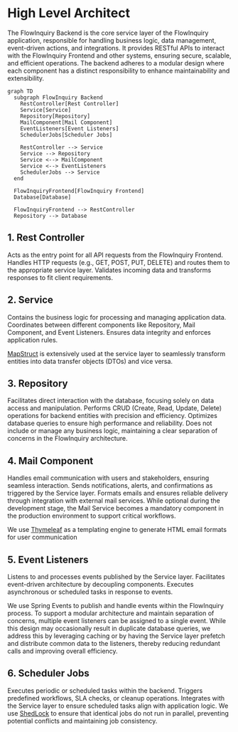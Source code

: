 # High Level Architect

The FlowInquiry Backend is the core service layer of the FlowInquiry application, responsible for handling business logic, data management, event-driven actions, and integrations. It provides RESTful APIs to interact with the FlowInquiry Frontend and other systems, ensuring secure, scalable, and efficient operations. The backend adheres to a modular design where each component has a distinct responsibility to enhance maintainability and extensibility.

```mermaid
graph TD
  subgraph FlowInquiry Backend
    RestController[Rest Controller]
    Service[Service]
    Repository[Repository]
    MailComponent[Mail Component]
    EventListeners[Event Listeners]
    SchedulerJobs[Scheduler Jobs]

    RestController --> Service
    Service --> Repository
    Service <--> MailComponent
    Service <--> EventListeners
    SchedulerJobs --> Service
  end

  FlowInquiryFrontend[FlowInquiry Frontend]
  Database[Database]

  FlowInquiryFrontend --> RestController
  Repository --> Database
```

## 1. Rest Controller

Acts as the entry point for all API requests from the FlowInquiry Frontend.
Handles HTTP requests (e.g., GET, POST, PUT, DELETE) and routes them to the appropriate service layer.
Validates incoming data and transforms responses to fit client requirements.

## 2. Service

Contains the business logic for processing and managing application data.
Coordinates between different components like Repository, Mail Component, and Event Listeners.
Ensures data integrity and enforces application rules.

[MapStruct](https://mapstruct.org/) is extensively used at the service layer to seamlessly transform entities into data transfer objects (DTOs) and vice versa.

## 3. Repository

Facilitates direct interaction with the database, focusing solely on data access and manipulation.
Performs CRUD (Create, Read, Update, Delete) operations for backend entities with precision and efficiency.
Optimizes database queries to ensure high performance and reliability.
Does not include or manage any business logic, maintaining a clear separation of concerns in the FlowInquiry architecture.

## 4. Mail Component

Handles email communication with users and stakeholders, ensuring seamless interaction.
Sends notifications, alerts, and confirmations as triggered by the Service layer.
Formats emails and ensures reliable delivery through integration with external mail services.
While optional during the development stage, the Mail Service becomes a mandatory component in the production environment to support critical workflows.

We use [Thymeleaf](https://www.thymeleaf.org/) as a templating engine to generate HTML email formats for user communication

## 5. Event Listeners

Listens to and processes events published by the Service layer.
Facilitates event-driven architecture by decoupling components.
Executes asynchronous or scheduled tasks in response to events.

We use Spring Events to publish and handle events within the FlowInquiry process. To support a modular architecture and maintain separation of concerns, multiple event listeners can be assigned to a single event. While this design may occasionally result in duplicate database queries, we address this by leveraging caching or by having the Service layer prefetch and distribute common data to the listeners, thereby reducing redundant calls and improving overall efficiency.

## 6. Scheduler Jobs

Executes periodic or scheduled tasks within the backend.
Triggers predefined workflows, SLA checks, or cleanup operations.
Integrates with the Service layer to ensure scheduled tasks align with application logic.
We use [ShedLock](https://github.com/lukas-krecan/ShedLock) to ensure that identical jobs do not run in parallel, preventing potential conflicts and maintaining job consistency.
